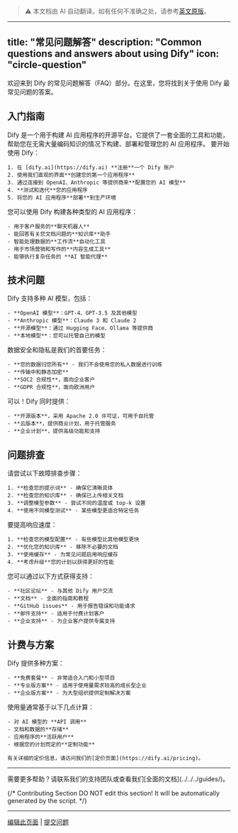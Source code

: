 > ⚠️ 本文档由 AI 自动翻译。如有任何不准确之处，请参考[英文原版](../../../../en/documentation/pages/getting-started/faq.mdx)。

---
title: "常见问题解答"
description: "Common questions and answers about using Dify"
icon: "circle-question"
---

欢迎来到 Dify 的常见问题解答（FAQ）部分。在这里，您将找到关于使用 Dify 最常见问题的答案。

## 入门指南

<AccordionGroup>
  <Accordion title="Dify 是什么？">
    Dify 是一个用于构建 AI 应用程序的开源平台。它提供了一套全面的工具和功能，帮助您在无需大量编码知识的情况下构建、部署和管理您的 AI 应用程序。
  </Accordion>

  <Accordion title="如何开始使用 Dify？">
    要开始使用 Dify：

    1. 在 [dify.ai](https://dify.ai) **注册**一个 Dify 账户
    2. 使用我们直观的界面**创建您的第一个应用程序**
    3. 通过连接到 OpenAI、Anthropic 等提供商来**配置您的 AI 模型**
    4. **测试和迭代**您的应用程序
    5. 将您的 AI 应用程序**部署**到生产环境
  </Accordion>

  <Accordion title="我可以用 Dify 构建哪些类型的应用程序？">
    您可以使用 Dify 构建各种类型的 AI 应用程序：

    - 用于客户服务的**聊天机器人**
    - 能回答有关您文档问题的**知识库**助手
    - 智能处理数据的**工作流**自动化工具
    - 用于市场营销和写作的**内容生成工具**
    - 能够执行复杂任务的 **AI 智能代理**
  </Accordion>
</AccordionGroup>

## 技术问题

<AccordionGroup>
  <Accordion title="Dify 支持哪些 AI 模型？">
    Dify 支持多种 AI 模型，包括：

    - **OpenAI 模型**：GPT-4、GPT-3.5 及其他模型
    - **Anthropic 模型**：Claude 3 和 Claude 2
    - **开源模型**：通过 Hugging Face、Ollama 等提供商
    - **本地模型**：您可以托管自己的模型
  </Accordion>

  <Accordion title="Dify 如何处理我的数据？">
    数据安全和隐私是我们的首要任务：

    - **您的数据归您所有** - 我们不会使用您的私人数据进行训练
    - **传输中和静态加密**
    - **SOC2 合规性**，面向企业客户
    - **GDPR 合规性**，面向欧洲用户
  </Accordion>

  <Accordion title="我可以将 Dify 用于商业目的吗？">
    可以！Dify 同时提供：

    - **开源版本**，采用 Apache 2.0 许可证，可用于自托管
    - **云版本**，提供商业计划，用于托管服务
    - **企业计划**，提供高级功能和支持
  </Accordion>
</AccordionGroup>

## 问题排查

<AccordionGroup>
  <Accordion title="我的 AI 应用程序返回了不正确的响应">
    请尝试以下故障排查步骤：

    1. **检查您的提示词** - 确保它清晰具体
    2. **检查您的知识库** - 确保已上传相关文档
    3. **调整模型参数** - 尝试不同的温度或 top-k 设置
    4. **使用不同模型测试** - 某些模型更适合特定任务
  </Accordion>

  <Accordion title="我遇到了响应缓慢的问题">
    要提高响应速度：

    1. **检查您的模型配置** - 有些模型比其他模型更快
    2. **优化您的知识库** - 移除不必要的文档
    3. **使用缓存** - 为常见问题启用响应缓存
    4. **考虑升级**您的计划以获得更好的性能
  </Accordion>

  <Accordion title="如何获得支持？">
    您可以通过以下方式获得支持：

    - **社区论坛** - 与其他 Dify 用户交流
    - **文档** - 全面的指南和教程
    - **GitHub issues** - 用于报告错误和功能请求
    - **邮件支持** - 适用于付费计划客户
    - **企业支持** - 为企业客户提供专属支持
  </Accordion>
</AccordionGroup>

## 计费与方案

<AccordionGroup>
  <Accordion title="有哪些不同的定价方案？">
    Dify 提供多种方案：

    - **免费套餐** - 非常适合入门和小型项目
    - **专业版方案** - 适用于使用量需求较高的成长型企业
    - **企业版方案** - 为大型组织提供定制解决方案
  </Accordion>

  <Accordion title="使用量是如何计算的？">
    使用量通常基于以下几点计算：

    - 对 AI 模型的 **API 调用**
    - 文档和数据的**存储**
    - 应用程序的**活跃用户**
    - 根据您的计划而定的**定制功能**

    有关详细的定价信息，请访问我们的[定价页面](https://dify.ai/pricing)。
  </Accordion>
</AccordionGroup>

---

<Note>
  需要更多帮助？请联系我们的支持团队或查看我们[全面的文档](../../../guides/)。
</Note>

{/*
Contributing Section
DO NOT edit this section!
It will be automatically generated by the script.
*/}

---

[编辑此页面](https://github.com/langgenius/dify-docs/edit/main/zh-hans/documentation/pages/getting-started/faq.mdx) | [提交问题](https://github.com/langgenius/dify-docs/issues/new?template=docs.yml)

